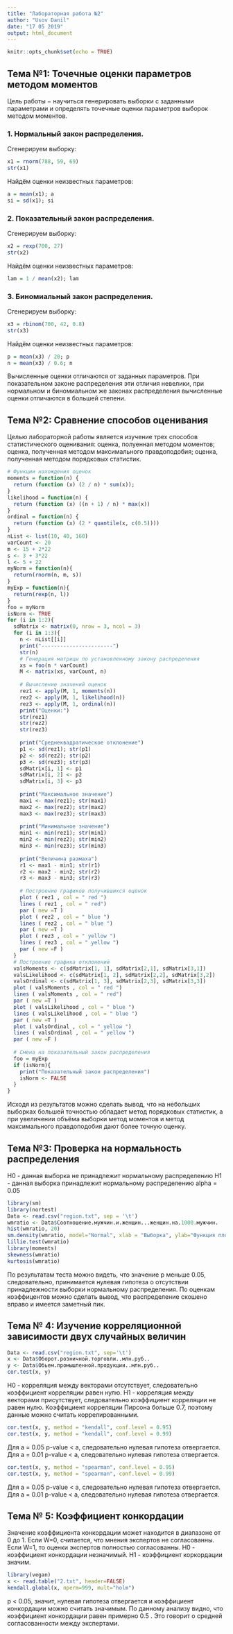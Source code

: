 ```yaml
---
title: "Лабораторная работа №2"
author: "Usov Danil"
date: "17 05 2019"
output: html_document
---
```


```r
knitr::opts_chunk$set(echo = TRUE)
```
## Тема №1: Точечные оценки параметров методом моментов
Цель работы − научиться генерировать выборки с заданными параметрами и определять точечные оценки параметров выборок методом моментов.

### 1. Нормальный закон распределения.

Сгенерируем выборку:
```r
x1 = rnorm(788, 59, 69)
str(x1)
```
Найдём оценки неизвестных параметров:
```r
a = mean(x1); a
si = sd(x1); si
```

### 2. Показательный закон распределения.

Сгенерируем выборку:
```r
x2 = rexp(700, 27)
str(x2)
```
Найдём оценки неизвестных параметров:
```r
lam = 1 / mean(x2); lam
```

### 3. Биномиальный закон распределения.

Сгенерируем выборку:
```r
x3 = rbinom(700, 42, 0.8)
str(x3)
```
Найдём оценки неизвестных параметров:
```r
p = mean(x3) / 20; p
n = mean(x3) / 0.6; n
```
Вычисленные оценки отличаются от заданных параметров. При показательном законе распределения эти отличия невелики, при нормальном и биномиальном же законах распределения вычисленные оценки отличаются в большей степени.

## Тема №2: Сравнение способов оценивания
Целью лабораторной работы является изучение трех способов статистического оценивания: оценка, полуенная методом моментов; оценка, полученная методом максимального правдоподобия; оценка, полученная методом порядковых статистик.
```r
# Функции нахождения оценок
moments = function(n) { 
  return (function (x) (2 / n) * sum(x));
}
likelihood = function(n) {
  return (function (x) ((n + 1) / n) * max(x))
}
ordinal = function(n) {
  return (function (x) (2 * quantile(x, c(0.5))))
}
nList <- list(10, 40, 160)
varCount <- 20
m <- 15 + 2*22
s <- 3 + 3*22
l <- 5 + 22
myNorm = function(n){
  return(rnorm(n, m, s))
}
myExp = function(n){
  return(rexp(n, l))
}
foo = myNorm
isNorm <- TRUE
for (i in 1:2){
  sdMatrix <- matrix(0, nrow = 3, ncol = 3)
  for (i in 1:3){
    n <- nList[[i]]
    print("-----------------------")
    str(n)
    # Генерация матрицы по установленному закону распределения
    xs = foo(n * varCount)
    M <- matrix(xs, varCount, n)
    
    # Вычисление значений оценок
    rez1 <- apply(M, 1, moments(n))
    rez2 <- apply(M, 1, likelihood(n))
    rez3 <- apply(M, 1, ordinal(n))
    print("Оценки:")
    str(rez1)
    str(rez2)
    str(rez3)
    
    print("Среднеквадратическое отклонение")
    p1 <- sd(rez1); str(p1)
    p2 <- sd(rez2); str(p2)
    p3 <- sd(rez3); str(p3)
    sdMatrix[i, 1] <- p1
    sdMatrix[i, 2] <- p2
    sdMatrix[i, 3] <- p3
    
    print("Максимальное значение")
    max1 <- max(rez1); str(max1)
    max2 <- max(rez2); str(max2)
    max3 <- max(rez3); str(max3)
    
    print("Минимальное значение")
    min1 <- min(rez1); str(min1)
    min2 <- min(rez2); str(min2)
    min3 <- min(rez3); str(min3)
    
    print("Величина размаха")
    r1 <- max1 - min1; str(r1)
    r2 <- max2 - min2; str(r2)
    r3 <- max3 - min3; str(r3)
    
    # Построение графиков получившихся оценок
    plot ( rez1 , col = " red ")
    lines ( rez1 , col = " red")
    par ( new =T )
    plot ( rez2 , col = " blue ")
    lines ( rez2 , col = " blue ")
    par ( new =T )
    plot ( rez3 , col = " yellow ")
    lines ( rez3 , col = " yellow ")
    par ( new =F )
  }
  # Построение графика отклонений
  valsMoments <- c(sdMatrix[1, 1], sdMatrix[2,1], sdMatrix[3,1])
  valsLikelihood <- c(sdMatrix[1, 2], sdMatrix[2,2], sdMatrix[3,2])
  valsOrdinal <- c(sdMatrix[1, 3], sdMatrix[2,3], sdMatrix[3,3])
  plot ( valsMoments , col = " red ")
  lines ( valsMoments , col = " red")
  par ( new =T )
  plot ( valsLikelihood , col = " blue ")
  lines ( valsLikelihood , col = " blue ")
  par ( new =T )
  plot ( valsOrdinal , col = " yellow ")
  lines ( valsOrdinal , col = " yellow ")
  par ( new =F )
  
  # Смена на показательный закон распределения
  foo = myExp
  if (isNorm){
    print("Показательный закон распределения")
    isNorm <- FALSE
  }
}
```

Исходя из результатов можно сделать вывод, что на небольших выборках большей точностью обладает метод порядковых статистик, а при увеличении объёма выборки метод моментов и метод максимального правдоподобия дают более точную оценку.

## Тема №3: Проверка на нормальность распределения

H0 - данная выборка не принадлежит нормальному распределению
H1 - данная выборка принадлежит нормальному распределению
alpha = 0.05
```r
library(sm)
library(nortest)
Data <- read.csv("region.txt", sep = '\t')
wmratio <- Data$Соотношение.мужчин.и.женщин...женщин.на.1000.мужчин.
hist(wmratio, 20)
sm.density(wmratio, model="Normal", xlab = "Выборка", ylab="Функция плотности распределения")
lillie.test(wmratio)
library(moments)
skewness(wmratio)
kurtosis(wmratio)
```
По результатам теста можно видеть, что значение p меньше 0.05, следовательно, принимается нулевая гипотеза о отсутствии принадлежности выборки нормальному распределения. По оценкам коэффицентов можно сделать вывод, что распределение скошено вправо и имеется заметный пик.


## Тема № 4: Изучение корреляционной зависимости двух случайных величин

```r
Data <- read.csv("region.txt", sep='\t')
x <- Data$Оборот.розничной.торговли..млн.руб..
y <- Data$Обьем.промышленной.продукции..млн.руб..
cor.test(x, y)
```
H0 - корреляция между векторами отсутствует, следовательно коэффициент корреляции равен нулю.
H1 - корреляция между векторами присутствует, следовательно коэффициент корреляции не равен нулю.
Коэффициент корреляции Пирсона больше 0.7, поэтому данные можно считать коррелированными.

```r
cor.test(x, y, method = "kendall", conf.level = 0.95)
cor.test(x, y, method = "kendall", conf.level = 0.99)
```

Для a = 0.05 p-value < a, следовательно нулевая гипотеза отвергается.
Для a = 0.01 p-value < a, следовательно нулевая гипотеза отвергается.

```r
cor.test(x, y, method = "spearman", conf.level = 0.95)
cor.test(x, y, method = "spearman", conf.level = 0.99)
```
Для a = 0.05 p-value < a, следовательно нулевая гипотеза отвергается.
Для a = 0.01 p-value < a, следовательно нулевая гипотеза отвергается.

## Тема № 5: Коэффициент конкордации

Значение коэффициента конкордации может находится в диапазоне от 0 до 1. Если W=0, считается, что мнения экспертов не согласованны. Если W=1, то оценки экспертов полностью согласованны.
H0 - коэффициент конкордации незначимый.
H1 - коэффициент коркордации значим.
```r
library(vegan)
x <- read.table("2.txt", header=FALSE)
kendall.global(x, nperm=999, mult="holm")
```
p < 0.05, значит, нулевая гипотеза отвергается и коэффициент конкордации можно считать значимым.
По данному анализу видно, что коэффициент конкордации равен примерно 0.5 . Это говорит о средней согласованности между экспертами.